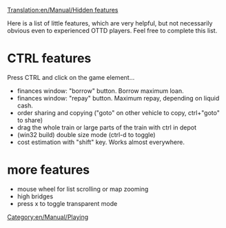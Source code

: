[[Translation:en/Manual/Hidden features]]
[[Category:en/Manual/Playing]]

Here is a list of little features, which are very helpful, but not necessarily obvious even to experienced OTTD players. Feel free to complete this list.

=CTRL features=
Press CTRL and click on the game element...
* finances window: "borrow" button. Borrow maximum loan.
* finances window: "repay" button. Maximum repay, depending on liquid cash.
* order sharing and copying ("goto" on other vehicle to copy, ctrl+"goto" to share)
* drag the whole train or large parts of the train with ctrl in depot
* (win32 build) double size mode (ctrl-d to toggle)
* cost estimation with "shift" key. Works almost everywhere.

=more features=
* mouse wheel for list scrolling or map zooming
* high bridges
* press x to toggle transparent mode